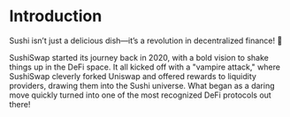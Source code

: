 # Introduction

Sushi isn’t just a delicious dish—it’s a revolution in decentralized finance! 🎣

SushiSwap started its journey back in 2020, with a bold vision to shake things up in the DeFi space. It all kicked off with a "vampire attack," where SushiSwap cleverly forked Uniswap and offered rewards to liquidity providers, drawing them into the Sushi universe. What began as a daring move quickly turned into one of the most recognized DeFi protocols out there!